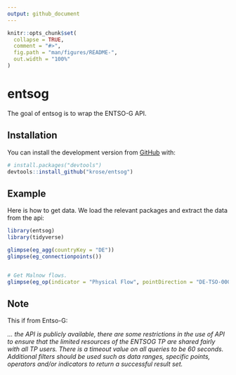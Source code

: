 ```yaml
---
output: github_document
---
```


<!-- README.md is generated from README.Rmd. Please edit that file -->

```r
knitr::opts_chunk$set(
  collapse = TRUE,
  comment = "#>",
  fig.path = "man/figures/README-",
  out.width = "100%"
)
```

# entsog

<!-- badges: start -->
<!-- badges: end -->

The goal of entsog is to wrap the ENTSO-G API.

## Installation

You can install the development version from [GitHub](https://github.com/) with:

``` r
# install.packages("devtools")
devtools::install_github("krose/entsog")
```
## Example

Here is how to get data. We load the relevant packages and extract the data from the api:

```r
library(entsog)
library(tidyverse)

glimpse(eg_agg(countryKey = "DE"))
glimpse(eg_connectionpoints())


# Get Malnow flows.
glimpse(eg_op(indicator = "Physical Flow", pointDirection = "DE-TSO-0001ITP-00096entry", from = Sys.Date() - 2, to = Sys.Date() +2, periodType = "hour"))

```


## Note

This if from Entso-G:

_... the API is publicly available, there are some restrictions in the
use of API to ensure that the limited resources of the ENTSOG TP are shared fairly with all TP
users. There is a timeout value on all queries to be 60 seconds. Additional filters should be
used such as data ranges, specific points, operators and/or indicators to return a successful
result set._
